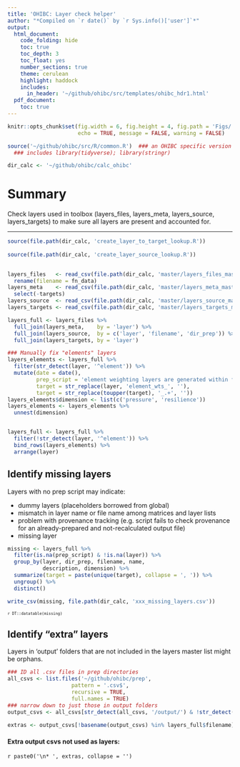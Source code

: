 ```yaml
---
title: 'OHIBC: Layer check helper'
author: "*Compiled on `r date()` by `r Sys.info()['user']`*"
output: 
  html_document:
    code_folding: hide
    toc: true
    toc_depth: 3
    toc_float: yes
    number_sections: true
    theme: cerulean
    highlight: haddock
    includes: 
      in_header: '~/github/ohibc/src/templates/ohibc_hdr1.html'
  pdf_document:
    toc: true
---
```


``` r

knitr::opts_chunk$set(fig.width = 6, fig.height = 4, fig.path = 'Figs/',
                      echo = TRUE, message = FALSE, warning = FALSE)

source('~/github/ohibc/src/R/common.R')  ### an OHIBC specific version of common.R;
  ### includes library(tidyverse); library(stringr)

dir_calc <- '~/github/ohibc/calc_ohibc'

```


# Summary

Check layers used in toolbox (layers_files, layers_meta, layers_source, layers_targets) to make sure all layers are present and accounted for.

-----

``` r


source(file.path(dir_calc, 'create_layer_to_target_lookup.R'))
       
source(file.path(dir_calc, 'create_layer_source_lookup.R'))
       
```

``` r

layers_files   <- read_csv(file.path(dir_calc, 'master/layers_files_master.csv')) %>%
  rename(filename = fn_data)
layers_meta    <- read_csv(file.path(dir_calc, 'master/layers_meta_master.csv')) %>%
  select(-targets)
layers_source  <- read_csv(file.path(dir_calc, 'master/layers_source_master.csv'))
layers_targets <- read_csv(file.path(dir_calc, 'master/layers_targets_master.csv'))

layers_full <- layers_files %>%
  full_join(layers_meta,    by = 'layer') %>%
  full_join(layers_source,  by = c('layer', 'filename', 'dir_prep')) %>%
  full_join(layers_targets, by = 'layer')

### Manually fix "elements" layers
layers_elements <- layers_full %>%
  filter(str_detect(layer, '^element')) %>%
  mutate(date = date(),
         prep_script = 'element weighting layers are generated within functions.R',
         target = str_replace(layer, 'element_wts_', ''),
         target = str_replace(toupper(target), '_.+', ''))
layers_elements$dimension <- list(c('pressure', 'resilience'))
layers_elements <- layers_elements %>%
  unnest(dimension)


layers_full <- layers_full %>%
  filter(!str_detect(layer, '^element')) %>%
  bind_rows(layers_elements) %>%
  arrange(layer)

```

## Identify missing layers

Layers with no prep script may indicate:

* dummy layers (placeholders borrowed from global)
* mismatch in layer name or file name among matrices and layer lists
* problem with provenance tracking (e.g. script fails to check provenance for an already-prepared and not-recalculated output file)
* missing layer

``` r

missing <- layers_full %>%
  filter(is.na(prep_script) & !is.na(layer)) %>%
  group_by(layer, dir_prep, filename, name, 
           description, dimension) %>%
  summarize(target = paste(unique(target), collapse = ', ')) %>%
  ungroup() %>%
  distinct()

write_csv(missing, file.path(dir_calc, 'xxx_missing_layers.csv'))

```

<font size = 1>

`r DT::datatable(missing)`

</font>

## Identify "extra" layers

Layers in 'output' folders that are not included in the layers master list might be orphans.

``` r

### ID all .csv files in prep directories
all_csvs <- list.files('~/github/ohibc/prep', 
                    pattern = '.csv$',
                    recursive = TRUE, 
                    full.names = TRUE)
### narrow down to just those in output folders
output_csvs <- all_csvs[str_detect(all_csvs, '/output/') & !str_detect(all_csvs, '/vHS/')]
  
extras <- output_csvs[!basename(output_csvs) %in% layers_full$filename]

```

#### Extra output csvs not used as layers:

`r paste0('\n* ', extras, collapse = '')`
